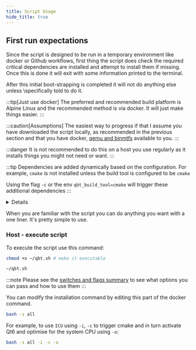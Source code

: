 ```yaml
---
title: Script Usage
hide_title: true
---
```



## First run expectations

Since the script is designed to be run in a temporary environment like docker or Github workflows, first thing the script does check the required critical dependencies are installed and attempt to install them if missing. Once this is done it will exit with some information printed to the terminal.

After this initial boot-strapping is completed it will not do anything else unless \specifically told to do it.

:::tip[Just use docker]
The preferred and recommended build platform is Alpine Linux and the recommended method is via docker. It will just make things easier.
:::

:::caution[Assumptions]
The easiest way to progress if that I assume you have downloaded the script locally, as recommended in the previous section and that you have docker, [qemu and binmtfs](glossary/qemu) available to you.
:::

:::danger
It is not recommended to do this on a host you use regularly as it installs things you might not need or want.
:::

<Advanced client:only>

:::tip
Dependencies are added dynamically based on the configuration. For example, `cmake` is not installed unless the build tool is configured to be `cmake`

Using the flag `-c` or the env `qbt_build_tool=cmake` will trigger these additional dependencies
:::
</Advanced>

<Details summary="What to expect">![](/astro-starlight/docs_images/script_usage/1.png)</Details>

When you are familiar with the script you can do anything you want with a one liner. It's pretty simple to use.

### Host - execute script

To execute the script use this command:

```bash
chmod +x ~/qbt.sh # make it executable
```

```bash
~/qbt.sh
```

<Advanced client:only>

:::note
Please see the [switches and flags summary](./build-help?id=switches-and-flags-summarised) to see what options you can pass and how to use them
:::

You can modify the installation command by editing this part of the docker command.

```bash
bash -s all
```

For example, to use `ICU` using `-i`, `-c` to trigger cmake and in turn activate Qt6 and optimise for the system CPU using `-o`:

```bash
bash -s all -i -c -o
```

</Advanced>
